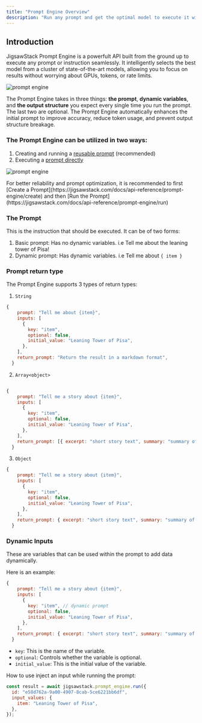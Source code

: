 ```yaml
---
title: "Prompt Engine Overview"
description: "Run any prompt and get the optimal model to execute it without worrying about GPUs, tokens, or rate limits—it just works effortlessly."
---
```


## Introduction

JigsawStack Prompt Engine is a powerfult API built from the ground up to execute any prompt or instruction seamlessly. It intelligently selects the best model from a cluster of state-of-the-art models, allowing you to focus on results without worrying about GPUs, tokens, or rate limits.

<img
  className="block"
  src="https://res.cloudinary.com/dev-ninja/image/upload/v1725295285/prompt_engine_o3ly4j.png"
  alt="prompt engine"
/>

The Prompt Engine takes in three things: **the prompt**, **dynamic variables**, and **the output structure** you expect every single time you run the prompt. The last two are optional. The Prompt Engine automatically enhances the initial prompt to improve accuracy, reduce token usage, and prevent output structure breakage.

### The Prompt Engine can be utilized in two ways:

1. Creating and running a [reusable prompt](https://jigsawstack.com/docs/examples/ai/prompt-engine#1-create-and-execute-a-reusable-prompt-recommended) (recommended)
2. Executing a [prompt directly](https://jigsawstack.com/docs/examples/ai/prompt-engine#2-executing-the-prompt-directly)

<img
  className="block"
  src="https://res.cloudinary.com/dev-ninja/image/upload/v1725312772/run_prompt_ik1g6e.png"
  alt="prompt engine"
/>

<Info>
  For better reliability and prompt optimization, it is recommended to first
  [Create a
  Prompt](https://jigsawstack.com/docs/api-reference/prompt-engine/create) and
  then [Run the
  Prompt](https://jigsawstack.com/docs/api-reference/prompt-engine/run)
</Info>

### The Prompt

This is the instruction that should be executed. It can be of two forms:

1. Basic prompt: Has no dynamic variables. i.e Tell me about the leaning tower of Pisa!
2. Dynamic prompt: Has dynamic variables. i.e Tell me about `{ item }`

### Prompt return type

The Prompt Engine supports 3 types of return types:

1. `String`

```javascript
{
    prompt: "Tell me about {item}",
    inputs: [
      {
        key: "item",
        optional: false,
        initial_value: "Leaning Tower of Pisa",
      },
    ],
    return_prompt: "Return the result in a markdown format",
  }
```

2. `Array<object>`

```javascript

{
    prompt: "Tell me a story about {item}",
    inputs: [
      {
        key: "item",
        optional: false,
        initial_value: "Leaning Tower of Pisa",
      },
    ],
    return_prompt: [{ excerpt: "short story text", summary: "summary of story" }],
  }
```

3. `Object`

```javascript
{
    prompt: "Tell me a story about {item}",
    inputs: [
      {
        key: "item",
        optional: false,
        initial_value: "Leaning Tower of Pisa",
      },
    ],
    return_prompt: { excerpt: "short story text", summary: "summary of story" },
  }
```

### Dynamic Inputs

These are variables that can be used within the prompt to add data dynamically.

Here is an example:

```javascript
{
    prompt: "Tell me a story about {item}",
    inputs: [
      {
        key: "item", // dynamic prompt
        optional: false,
        initial_value: "Leaning Tower of Pisa",
      },
    ],
    return_prompt: { excerpt: "short story text", summary: "summary of story" },
  }
```

- `key`: This is the name of the variable.
- `optional`: Controls whether the variable is optional.
- `initial_value`: This is the initial value of the variable.

How to use inject an input while running the prompt:

```javascript
const result = await jigsawstack.prompt_engine.run({
  id: "e58d762a-9a00-4907-8cab-5ce6221bb6df",
  input_values: {
    item: "Leaning Tower of Pisa",
  },
});
```
